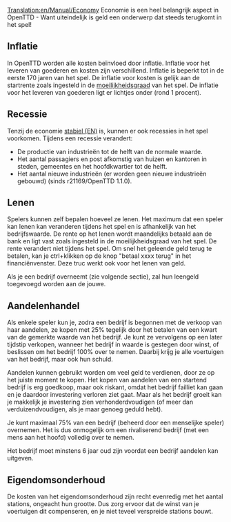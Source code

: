 [[Translation:en/Manual/Economy]]
{{nl/Manual/Inhoudsopgave}}
Economie is een  heel belangrijk aspect in OpenTTD - Want uiteindelijk is geld een onderwerp dat steeds terugkomt in het spel!

==Inflatie==
In OpenTTD worden alle kosten beïnvloed door inflatie. Inflatie voor het leveren van goederen en kosten zijn verschillend. Inflatie is beperkt tot in de eerste 170 jaren van het spel. De inflatie voor kosten is gelijk aan de startrente zoals ingesteld in de [[nl/Archive/Manual/Settings/Moeilijkheidsgraad|moeilijkheidsgraad]] van het spel. De inflatie voor het leveren van goederen ligt er lichtjes onder (rond 1 procent).

==Recessie==
Tenzij de economie [[en/Archive/Manual/Settings/Difficulty|stabiel (EN)]] is, kunnen er ook recessies in het spel voorkomen. Tijdens een recessie verandert:
* De productie van industrieën tot de helft van de normale waarde.
* Het aantal passagiers en post afkomstig van huizen en kantoren in steden, gemeentes en het hoofdkwartier tot de helft.
* Het aantal nieuwe industrieën (er worden geen nieuwe industrieën gebouwd) (sinds r21169/OpenTTD 1.1.0).

==Lenen==
Spelers kunnen zelf bepalen hoeveel ze lenen. Het maximum dat een speler kan lenen kan veranderen tijdens het spel en is afhankelijk van het bedrijfswaarde. De rente op het lenen wordt maandelijks betaald aan de bank en ligt vast zoals ingesteld in de moeilijkheidsgraad van het spel. De rente verandert niet tijdens het spel.
Om snel het geleende geld terug te betalen, kan je ctrl+klikken op de knop "betaal xxxx terug" in het financiënvenster. Deze truc werkt ook voor het lenen van geld.

Als je een bedrijf overneemt (zie volgende sectie), zal hun leengeld toegevoegd worden aan de jouwe.

==Aandelenhandel==
Als enkele speler kun je, zodra een bedrijf is begonnen met de verkoop van haar aandelen, ze kopen met 25% tegelijk door het betalen van een kwart van de gemerkte waarde van het bedrijf. Je kunt ze vervolgens op een later tijdstip verkopen, wanneer het bedrijf in waarde is gestegen door winst, of beslissen om het bedrijf 100% over te nemen. Daarbij krijg je alle voertuigen van het bedrijf, maar ook hun schuld.

Aandelen kunnen gebruikt worden om veel geld te verdienen, door ze op het juiste moment te kopen. Het kopen van aandelen van een startend bedrijf is erg goedkoop, maar ook riskant, omdat het bedrijf failliet kan gaan en je daardoor investering verloren ziet gaat. Maar als het bedrijf groeit kan je makkelijk je investering zien verhonderdvoudigen (of meer dan verduizendvoudigen, als je maar genoeg geduld hebt).

Je kunt maximaal 75% van een bedrijf (beheerd door een menselijke speler) overnemen. Het is dus onmogelijk om een rivaliserend bedrijf (met een mens aan het hoofd) volledig over te nemen.

Het bedrijf moet minstens 6 jaar oud zijn voordat een bedrijf aandelen kan uitgeven.

==Eigendomsonderhoud==
De kosten van het eigendomsonderhoud zijn recht evenredig met het aantal stations, ongeacht hun grootte. Dus zorg ervoor dat de winst van je voertuigen dit compenseren, en je niet teveel verspreide stations bouwt.
